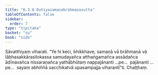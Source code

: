 ```yaml
---
title: "6.3.6 Dutiyasamaṇabrāhmaṇasutta"
tableOfContents: false
sidebar:
  order: 7
type: "tipitaka"
basket: "su"
book: "nida"
---
```



<DynamicBreadcrumb />

<Division number="175" book="nida">

<Paragraph number="1070" book="nida">
Sāvatthiyaṃ viharati. “Ye hi keci, bhikkhave, samaṇā vā brāhmaṇā vā lābhasakkārasilokassa samudayañca atthaṅgamañca assādañca ādīnavañca nissaraṇañca yathābhūtaṃ nappajānanti …pe…  pajānanti …pe…  sayaṃ abhiññā sacchikatvā upasampajja viharantī”ti.

</Paragraph>
</Division>

<Paragraph number="1071" type="center" book="nida">
Chaṭṭhaṃ.
</Paragraph>